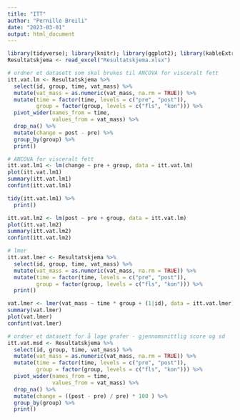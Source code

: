 ```yaml
---
title: "ITT"
author: "Pernille Breili"
date: "2023-03-01"
output: html_document
---
```


```r
library(tidyverse); library(knitr); library(ggplot2); library(kableExtra); library(readxl); library(dplyr); library(flextable); library(lme4); library(emmeans); library(pbkrtest); library(broom)
Resultatskjema <- read_excel("Resultatskjema.xlsx")

# ordner et datasett som skal brukes til ANCOVA for visceralt fett
itt.vat.lm <- Resultatskjema %>%
  select(id, group, time, vat_mass) %>%
  mutate(vat_mass = as.numeric(vat_mass, na.rm = TRUE)) %>%
  mutate(time = factor(time, levels = c("pre", "post")),
         group = factor(group, levels = c("fls", "kon"))) %>%
  pivot_wider(names_from = time,
              values_from = vat_mass) %>%
  drop_na() %>%
  mutate(change = post - pre) %>%
  group_by(group) %>%
  print()

# ANCOVA for visceralt fett
itt.vat.lm1 <- lm(change ~ pre + group, data = itt.vat.lm)
plot(itt.vat.lm1)
summary(itt.vat.lm1)
confint(itt.vat.lm1)

tidy(itt.vat.lm1) %>%
  print()

itt.vat.lm2 <- lm(post ~ pre + group, data = itt.vat.lm)
plot(itt.vat.lm2)
summary(itt.vat.lm2)
confint(itt.vat.lm2)

# lmer
itt.vat.lmer <- Resultatskjema %>%
  select(id, group, time, vat_mass) %>%
  mutate(vat_mass = as.numeric(vat_mass, na.rm = TRUE)) %>%
  mutate(time = factor(time, levels = c("pre", "post")),
         group = factor(group, levels = c("fls", "kon"))) %>%
  print()

vat.lmer <- lmer(vat_mass ~ time * group + (1|id), data = itt.vat.lmer)
summary(vat.lmer)
plot(vat.lmer)
confint(vat.lmer)

# ordner et datasett for å lage grafer - gjennomsnittlig score og sd
itt.vat.msd <- Resultatskjema %>%
  select(id, group, time, vat_mass) %>%
  mutate(vat_mass = as.numeric(vat_mass, na.rm = TRUE)) %>%
  mutate(time = factor(time, levels = c("pre", "post")),
         group = factor(group, levels = c("fls", "kon"))) %>%
  pivot_wider(names_from = time,
              values_from = vat_mass) %>%
  drop_na() %>%
  mutate(change = ((post - pre) / pre) * 100 ) %>%
  group_by(group) %>%
  print()
```

